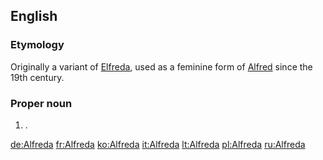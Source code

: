 ==English==

===Etymology===
Originally a variant of [[Elfreda]], used as a feminine form of [[Alfred]] since the 19th century.

===Proper noun===
{{en-proper noun}}

# {{given name|female|from=Old English}}.

[[de:Alfreda]]
[[fr:Alfreda]]
[[ko:Alfreda]]
[[it:Alfreda]]
[[lt:Alfreda]]
[[pl:Alfreda]]
[[ru:Alfreda]]